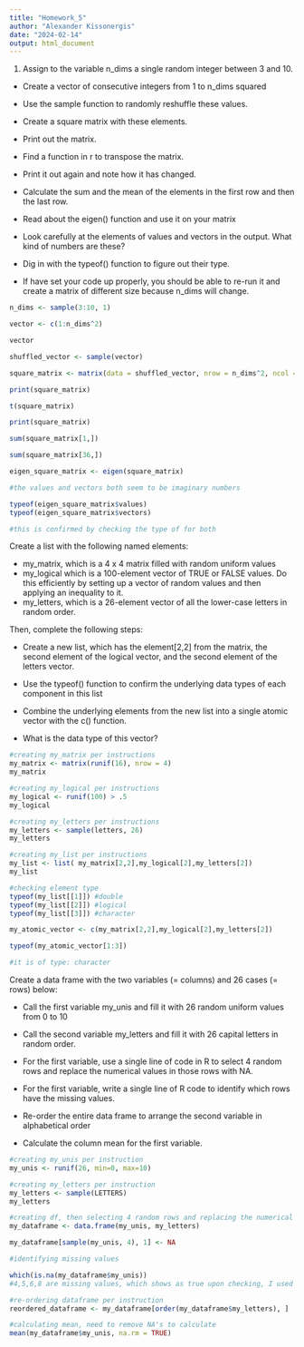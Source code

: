```yaml
---
title: "Homework_5"
author: "Alexander Kissonergis"
date: "2024-02-14"
output: html_document
---
```


1) Assign to the variable n_dims a single random integer between 3 and 10.

- Create a vector of consecutive integers from 1 to n_dims squared

- Use the sample function to randomly reshuffle these values.

- Create a square matrix with these elements.

- Print out the matrix.

- Find a function in r to transpose the matrix.

- Print it out again and note how it has changed.

- Calculate the sum and the mean of the elements in the first row and then the last row.

- Read about the eigen() function and use it on your matrix

- Look carefully at the elements of values and vectors in the output. What kind of numbers are these?

- Dig in with the typeof() function to figure out their type.

- If have set your code up properly, you should be able to re-run it and create a matrix of different size because n_dims will change.

```r

n_dims <- sample(3:10, 1)

vector <- c(1:n_dims^2)

vector

shuffled_vector <- sample(vector)

square_matrix <- matrix(data = shuffled_vector, nrow = n_dims^2, ncol = n_dims^2)

print(square_matrix)

t(square_matrix)

print(square_matrix)

sum(square_matrix[1,])

sum(square_matrix[36,])

eigen_square_matrix <- eigen(square_matrix)

#the values and vectors both seem to be imaginary numbers

typeof(eigen_square_matrix$values)
typeof(eigen_square_matrix$vectors)

#this is confirmed by checking the type of for both 
```

Create a list with the following named elements:

- my_matrix, which is a 4 x 4 matrix filled with random uniform values
- my_logical which is a 100-element vector of TRUE or FALSE values. Do this efficiently by setting up a vector of random values and then applying an inequality to it.
- my_letters, which is a 26-element vector of all the lower-case letters in random order.

Then, complete the following steps:

- Create a new list, which has the element[2,2] from the matrix, the second element of the logical vector, and the second element of the letters vector.

- Use the typeof() function to confirm the underlying data types of each component in this list

- Combine the underlying elements from the new list into a single atomic vector with the c() function.
- What is the data type of this vector?
```r
#creating my_matrix per instructions
my_matrix <- matrix(runif(16), nrow = 4)
my_matrix

#creating my_logical per instructions
my_logical <- runif(100) > .5
my_logical 

#creating my_letters per instructions
my_letters <- sample(letters, 26)
my_letters

#creating my_list per instructions
my_list <- list( my_matrix[2,2],my_logical[2],my_letters[2])
my_list

#checking element type
typeof(my_list[[1]]) #double
typeof(my_list[[2]]) #logical
typeof(my_list[[3]]) #character

my_atomic_vector <- c(my_matrix[2,2],my_logical[2],my_letters[2])

typeof(my_atomic_vector[1:3])

#it is of type: character
```
Create a data frame with the two variables (= columns) and 26 cases (= rows) below:

- Call the first variable my_unis and fill it with 26 random uniform values from 0 to 10

- Call the second variable my_letters and fill it with 26 capital letters in random order.

- For the first variable, use a single line of code in R to select 4 random rows and replace the numerical values in those rows with NA.

- For the first variable, write a single line of R code to identify which rows have the missing values.

- Re-order the entire data frame to arrange the second variable in alphabetical order

- Calculate the column mean for the first variable.

```r
#creating my_unis per instruction
my_unis <- runif(26, min=0, max=10)

#creating my_letters per instruction
my_letters <- sample(LETTERS)
my_letters

#creating df, then selecting 4 random rows and replacing the numerical values in those rows with NA
my_dataframe <- data.frame(my_unis, my_letters)

my_dataframe[sample(my_unis, 4), 1] <- NA

#identifying missing values

which(is.na(my_dataframe$my_unis))
#4,5,6,8 are missing values, which shows as true upon checking, I used is.na as I prefer it from previous experience in python

#re-ordering dataframe per instruction
reordered_dataframe <- my_dataframe[order(my_dataframe$my_letters), ]

#calculating mean, need to remove NA's to calculate
mean(my_dataframe$my_unis, na.rm = TRUE)
```